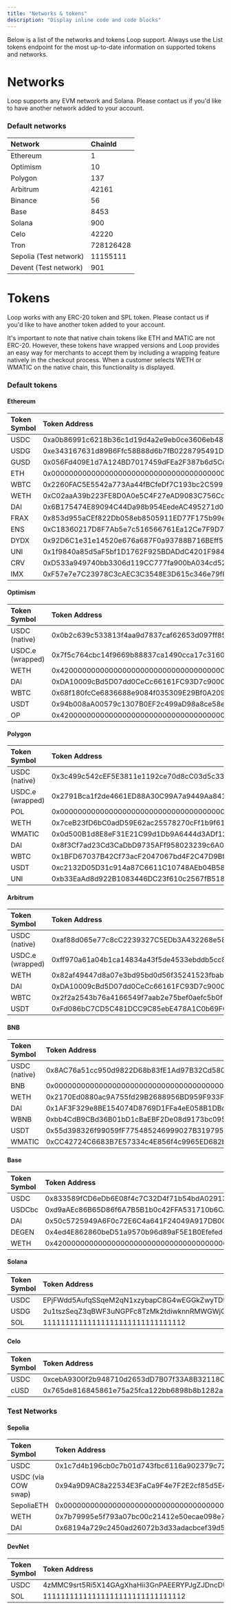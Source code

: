 ```yaml
---
title: "Networks & tokens"
description: "Display inline code and code blocks"
---
```


Below is a list of the networks and tokens Loop support. Always use the List tokens endpoint for the most up-to-date information on supported tokens and networks.

# **Networks**

Loop supports any EVM network and Solana. Please contact us if you'd like to have another network added to your account.

### **Default networks**

| **Network**            | **ChainId** |
| :--------------------- | :---------- |
| Ethereum               | 1           |
| Optimism               | 10          |
| Polygon                | 137         |
| Arbitrum               | 42161       |
| Binance                | 56          |
| Base                   | 8453        |
| Solana                 | 900         |
| Celo                   | 42220       |
| Tron                   | 728126428   |
| Sepolia (Test network) | 11155111    |
| Devent (Test network)  | 901         |

# **Tokens**

Loop works with any ERC-20 token and SPL token. Please contact us if you'd like to have another token added to your account.

It's important to note that native chain tokens like ETH and MATIC are not ERC-20. However, these tokens have wrapped versions and Loop provides an easy way for merchants to accept them by including a wrapping feature natively in the checkout process. When a customer selects WETH or WMATIC on the native chain, this functionality is displayed.

### **Default tokens**

#### **Ethereum**

| **Token Symbol** | **Token Address**                          |
| :--------------- | :----------------------------------------- |
| USDC             | 0xa0b86991c6218b36c1d19d4a2e9eb0ce3606eb48 |
| USDG             | 0xe343167631d89B6Ffc58B88d6b7fB0228795491D |
| GUSD             | 0x056Fd409E1d7A124BD7017459dFEa2F387b6d5Cd |
| ETH              | 0x0000000000000000000000000000000000000000 |
| WBTC             | 0x2260FAC5E5542a773Aa44fBCfeDf7C193bc2C599 |
| WETH             | 0xC02aaA39b223FE8D0A0e5C4F27eAD9083C756Cc2 |
| DAI              | 0x6B175474E89094C44Da98b954EedeAC495271d0F |
| FRAX             | 0x853d955aCEf822Db058eb8505911ED77F175b99e |
| ENS              | 0xC18360217D8F7Ab5e7c516566761Ea12Ce7F9D72 |
| DYDX             | 0x92D6C1e31e14520e676a687F0a93788B716BEff5 |
| UNI              | 0x1f9840a85d5aF5bf1D1762F925BDADdC4201F984 |
| CRV              | 0xD533a949740bb3306d119CC777fa900bA034cd52 |
| IMX              | 0xF57e7e7C23978C3cAEC3C3548E3D615c346e79fF |

#### **Optimism**

| **Token Symbol** | **Token Address**                          |
| :--------------- | :----------------------------------------- |
| USDC (native)    | 0x0b2c639c533813f4aa9d7837caf62653d097ff85 |
| USDC.e (wrapped) | 0x7f5c764cbc14f9669b88837ca1490cca17c31607 |
| WETH             | 0x4200000000000000000000000000000000000006 |
| DAI              | 0xDA10009cBd5D07dd0CeCc66161FC93D7c9000da1 |
| WBTC             | 0x68f180fcCe6836688e9084f035309E29Bf0A2095 |
| USDT             | 0x94b008aA00579c1307B0EF2c499aD98a8ce58e58 |
| OP               | 0x4200000000000000000000000000000000000042 |

#### **Polygon**

| **Token Symbol** | **Token Address**                          |
| :--------------- | :----------------------------------------- |
| USDC (native)    | 0x3c499c542cEF5E3811e1192ce70d8cC03d5c3359 |
| USDC.e (wrapped) | 0x2791Bca1f2de4661ED88A30C99A7a9449Aa84174 |
| POL              | 0x0000000000000000000000000000000000000000 |
| WETH             | 0x7ceB23fD6bC0adD59E62ac25578270cFf1b9f619 |
| WMATIC           | 0x0d500B1d8E8eF31E21C99d1Db9A6444d3ADf1270 |
| DAI              | 0x8f3Cf7ad23Cd3CaDbD9735AFf958023239c6A063 |
| WBTC             | 0x1BFD67037B42Cf73acF2047067bd4F2C47D9BfD6 |
| USDT             | 0xc2132D05D31c914a87C6611C10748AEb04B58e8F |
| UNI              | 0xb33EaAd8d922B1083446DC23f610c2567fB5180f |

#### **Arbitrum**

| **Token Symbol** | **Token Address**                          |
| :--------------- | :----------------------------------------- |
| USDC (native)    | 0xaf88d065e77c8cC2239327C5EDb3A432268e5831 |
| USDC.e (wrapped) | 0xff970a61a04b1ca14834a43f5de4533ebddb5cc8 |
| WETH             | 0x82af49447d8a07e3bd95bd0d56f35241523fbab1 |
| DAI              | 0xDA10009cBd5D07dd0CeCc66161FC93D7c9000da1 |
| WBTC             | 0x2f2a2543b76a4166549f7aab2e75bef0aefc5b0f |
| USDT             | 0xFd086bC7CD5C481DCC9C85ebE478A1C0b69FCbb9 |

#### **BNB**

| **Token Symbol** | **Token Address**                          |
| :--------------- | :----------------------------------------- |
| USDC (native)    | 0x8AC76a51cc950d9822D68b83fE1Ad97B32Cd580d |
| BNB              | 0x0000000000000000000000000000000000000000 |
| WETH             | 0x2170Ed0880ac9A755fd29B2688956BD959F933F8 |
| DAI              | 0x1AF3F329e8BE154074D8769D1FFa4eE058B1DBc3 |
| WBNB             | 0xbb4CdB9CBd36B01bD1cBaEBF2De08d9173bc095c |
| USDT             | 0x55d398326f99059fF775485246999027B3197955 |
| WMATIC           | 0xCC42724C6683B7E57334c4E856f4c9965ED682bD |

#### **Base**

| **Token Symbol** | **Token Address**                          |
| :--------------- | :----------------------------------------- |
| USDC             | 0x833589fCD6eDb6E08f4c7C32D4f71b54bdA02913 |
| USDCbc           | 0xd9aAEc86B65D86f6A7B5B1b0c42FFA531710b6CA |
| DAI              | 0x50c5725949A6F0c72E6C4a641F24049A917DB0Cb |
| DEGEN            | 0x4ed4E862860beD51a9570b96d89aF5E1B0Efefed |
| WETH             | 0x4200000000000000000000000000000000000006 |

#### **Solana**

| **Token Symbol** | **Token Address**                            |
| :--------------- | :------------------------------------------- |
| USDC             | EPjFWdd5AufqSSqeM2qN1xzybapC8G4wEGGkZwyTDt1v |
| USDG             | 2u1tszSeqZ3qBWF3uNGPFc8TzMk2tdiwknnRMWGWjGWH |
| SOL              | 11111111111111111111111111111112             |

#### **Celo**

| **Token Symbol** | **Token Address**                          |
| :--------------- | :----------------------------------------- |
| USDC             | 0xcebA9300f2b948710d2653dD7B07f33A8B32118C |
| cUSD             | 0x765de816845861e75a25fca122bb6898b8b1282a |

### **Test Networks**

#### **Sepolia**

| **Token Symbol**    | **Token Address**                          |
| :------------------ | :----------------------------------------- |
| USDC                | 0x1c7d4b196cb0c7b01d743fbc6116a902379c7238 |
| USDC (via COW swap) | 0x94a9D9AC8a22534E3FaCa9F4e7F2E2cf85d5E4C8 |
| SepoliaETH          | 0x0000000000000000000000000000000000000000 |
| WETH                | 0x7b79995e5f793a07bc00c21412e50ecae098e7f9 |
| DAI                 | 0x68194a729c2450ad26072b3d33adacbcef39d574 |

#### **DevNet**

| **Token Symbol** | **Token Address**                            |
| :--------------- | :------------------------------------------- |
| USDC             | 4zMMC9srt5Ri5X14GAgXhaHii3GnPAEERYPJgZJDncDU |
| SOL              | 11111111111111111111111111111112             |